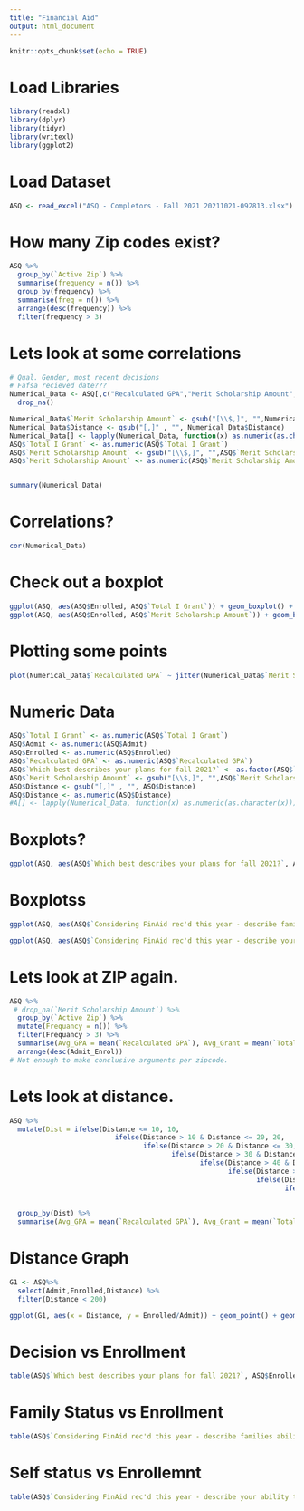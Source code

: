 ---
title: "Financial Aid"
output: html_document
---

```{r setup, include=FALSE}
knitr::opts_chunk$set(echo = TRUE)
```


# Load Libraries 
```{r}
library(readxl)
library(dplyr)
library(tidyr)
library(writexl)
library(ggplot2)
```

# Load Dataset
```{r}
ASQ <- read_excel("ASQ - Completors - Fall 2021 20211021-092813.xlsx")
```

# How many Zip codes exist?
```{r}
ASQ %>%
  group_by(`Active Zip`) %>%
  summarise(frequency = n()) %>%
  group_by(frequency) %>%
  summarise(freq = n()) %>%
  arrange(desc(frequency)) %>% 
  filter(frequency > 3)
```


# Lets look at some correlations
```{r}
# Qual. Gender, most recent decisions
# Fafsa recieved date???
Numerical_Data <- ASQ[,c("Recalculated GPA","Merit Scholarship Amount","Academic Rating","Total I Grant","Distance")] %>%
  drop_na()

Numerical_Data$`Merit Scholarship Amount` <- gsub("[\\$,]", "",Numerical_Data$`Merit Scholarship Amount`)
Numerical_Data$Distance <- gsub("[,]" , "", Numerical_Data$Distance)
Numerical_Data[] <- lapply(Numerical_Data, function(x) as.numeric(as.character(x)))
ASQ$`Total I Grant` <- as.numeric(ASQ$`Total I Grant`)
ASQ$`Merit Scholarship Amount` <- gsub("[\\$,]", "",ASQ$`Merit Scholarship Amount`)
ASQ$`Merit Scholarship Amount` <- as.numeric(ASQ$`Merit Scholarship Amount`)


summary(Numerical_Data)
```

# Correlations?
```{r}
cor(Numerical_Data)
```

# Check out a boxplot
```{r}
ggplot(ASQ, aes(ASQ$Enrolled, ASQ$`Total I Grant`)) + geom_boxplot() + coord_flip()
ggplot(ASQ, aes(ASQ$Enrolled, ASQ$`Merit Scholarship Amount`)) + geom_boxplot() + coord_flip()
```


# Plotting some points
```{r}
plot(Numerical_Data$`Recalculated GPA` ~ jitter(Numerical_Data$`Merit Scholarship Amount`,5))
```

# Numeric Data
```{r}
ASQ$`Total I Grant` <- as.numeric(ASQ$`Total I Grant`)
ASQ$Admit <- as.numeric(ASQ$Admit)
ASQ$Enrolled <- as.numeric(ASQ$Enrolled)
ASQ$`Recalculated GPA` <- as.numeric(ASQ$`Recalculated GPA`)
ASQ$`Which best describes your plans for fall 2021?` <- as.factor(ASQ$`Which best describes your plans for fall 2021?`)
ASQ$`Merit Scholarship Amount` <- gsub("[\\$,]", "",ASQ$`Merit Scholarship Amount`)
ASQ$Distance <- gsub("[,]" , "", ASQ$Distance)
ASQ$Distance <- as.numeric(ASQ$Distance)
#A[] <- lapply(Numerical_Data, function(x) as.numeric(as.character(x)))
```


# Boxplots?
```{r}
ggplot(ASQ, aes(ASQ$`Which best describes your plans for fall 2021?`, ASQ$`Total I Grant`)) + geom_boxplot() + coord_flip()
```

# Boxplotss
```{r}
ggplot(ASQ, aes(ASQ$`Considering FinAid rec'd this year - describe families ability to pay`, ASQ$`Total I Grant`         )) + geom_boxplot() + coord_flip()

ggplot(ASQ, aes(ASQ$`Considering FinAid rec'd this year - describe your ability to pay`, ASQ$`Total I Grant`)) + geom_boxplot() + coord_flip()
```

# Lets look at ZIP again. 
```{r}
ASQ %>%
 # drop_na(`Merit Scholarship Amount`) %>%
  group_by(`Active Zip`) %>%
  mutate(Frequancy = n()) %>%
  filter(Frequancy > 3) %>%
  summarise(Avg_GPA = mean(`Recalculated GPA`), Avg_Grant = mean(`Total I Grant`),Avg_Academic_Rating = mean(`Academic Rating`),Admit_Enrol = sum(Enrolled)/sum(Admit)*100, Frequancy = n()) %>%
  arrange(desc(Admit_Enrol))
# Not enough to make conclusive arguments per zipcode. 

```


# Lets look at distance. 
```{r}
ASQ %>%
  mutate(Dist = ifelse(Distance <= 10, 10,
                          ifelse(Distance > 10 & Distance <= 20, 20,
                                 ifelse(Distance > 20 & Distance <= 30, 30,
                                        ifelse(Distance > 30 & Distance <= 40, 40,
                                               ifelse(Distance > 40 & Distance <= 50, 50,
                                                      ifelse(Distance > 50 & Distance <= 60, 60,
                                                             ifelse(Distance > 60 & Distance <= 70, 70,
                                                                    ifelse(Distance > 70 & Distance <= 80, 80,
                                                                           ifelse(Distance > 80 & Distance <= 90, 90,
                                                                                  100)))))))))) %>%
  group_by(Dist) %>%
  summarise(Avg_GPA = mean(`Recalculated GPA`), Avg_Grant = mean(`Total I Grant`),Avg_Academic_Rating = mean(`Academic Rating`),Admit_Enrol = sum(Enrolled)/sum(Admit)*100, Frequancy = n()) 

```

# Distance Graph
```{r}
G1 <- ASQ%>%
  select(Admit,Enrolled,Distance) %>%
  filter(Distance < 200)

ggplot(G1, aes(x = Distance, y = Enrolled/Admit)) + geom_point() + geom_jitter(width = .1,height = .1)
```

# Decision vs Enrollment
```{r}
table(ASQ$`Which best describes your plans for fall 2021?`, ASQ$Enrolled)
```

# Family Status vs Enrollment
```{r}
table(ASQ$`Considering FinAid rec'd this year - describe families ability to pay`, ASQ$Enrolled)
```

# Self status vs Enrollemnt
```{r}
table(ASQ$`Considering FinAid rec'd this year - describe your ability to pay`,ASQ$Enrolled)
```












